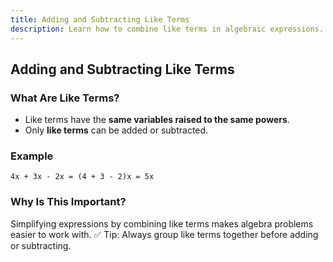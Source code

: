 ---
title: Adding and Subtracting Like Terms
description: Learn how to combine like terms in algebraic expressions.
---

## Adding and Subtracting Like Terms

### What Are Like Terms?

- Like terms have the **same variables raised to the same powers**.
- Only **like terms** can be added or subtracted.

### Example

`
4x + 3x - 2x = (4 + 3 - 2)x = 5x
`
### Why Is This Important?

Simplifying expressions by combining like terms makes algebra problems easier to work with.
✅ Tip: Always group like terms together before adding or subtracting.